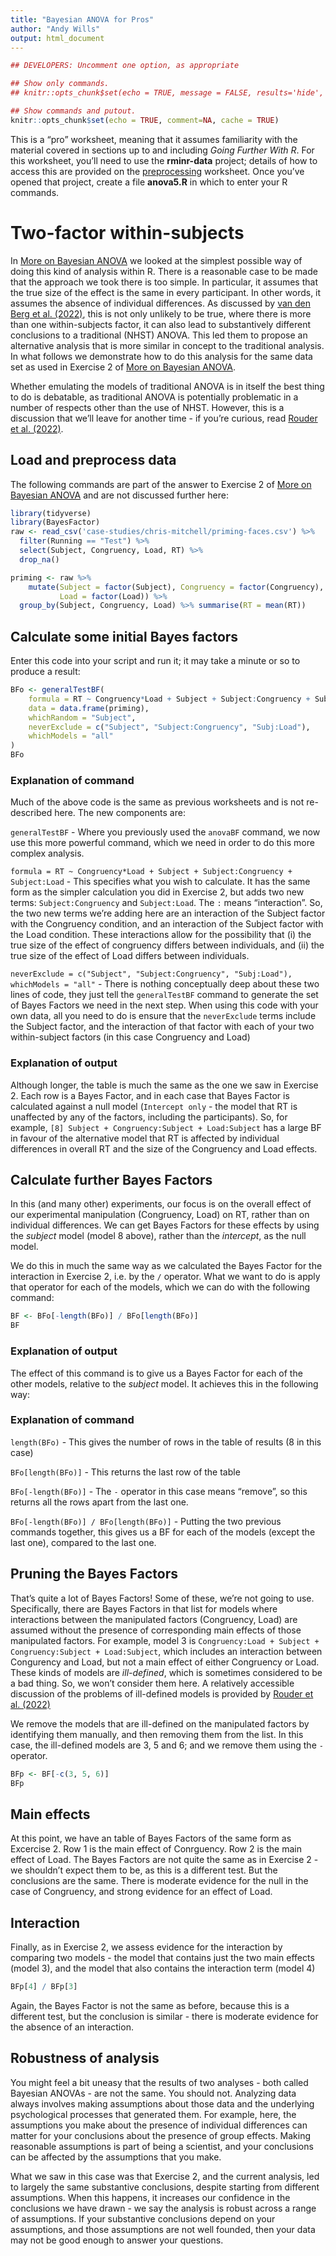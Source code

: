 ```yaml
---
title: "Bayesian ANOVA for Pros"
author: "Andy Wills"
output: html_document
---
```


```r
## DEVELOPERS: Uncomment one option, as appropriate

## Show only commands.
## knitr::opts_chunk$set(echo = TRUE, message = FALSE, results='hide', fig.keep = 'none', comment=NA)

## Show commands and putout.
knitr::opts_chunk$set(echo = TRUE, comment=NA, cache = TRUE)

```

This is a "pro" worksheet, meaning that it assumes familiarity with the material covered in sections
up to and including _Going Further With R_.  For this worksheet, you'll need to use the **rminr-data** project; details of how to access this are provided on the [preprocessing](preproc.html#load) worksheet. Once you've opened that project, create a file **anova5.R** in which to enter your R commands.

# Two-factor within-subjects 

In [More on Bayesian ANOVA](anova4.html) we looked at the simplest possible way of doing this
kind of analysis within R. There is a reasonable case to be made that the approach we took there
is too simple. In particular, it assumes that the true size of the effect is the same in every 
participant. In other words, it assumes the absence of individual differences. As discussed
by [van den Berg et al. (2022)](https://psyarxiv.com/fb8zn/), this is not only unlikely to be true,
where there is more than one within-subjects factor, it can also lead to substantively different 
conclusions to a traditional (NHST) ANOVA. This led them to propose an alternative analysis that
is more similar in concept to the traditional analysis. In what follows we demonstrate how
to do this analysis for the same data set as used in Exercise 2 of 
[More on Bayesian ANOVA](anova4.html#ex2). 

Whether emulating the models of traditional ANOVA is in itself the best thing to do is debatable,
as traditional ANOVA is potentially problematic in a number of respects other than the use of NHST. 
However, this is a discussion that we'll leave for another time - if you're curious, read 
[Rouder et al. (2022)](https://link.springer.com/article/10.1007/s42113-022-00132-7).

## Load and preprocess data

The following commands are part of the answer to Exercise 2 of
[More on Bayesian ANOVA](anova4.html#ex2) and
are not discussed further here:

```r
library(tidyverse)
library(BayesFactor)
raw <- read_csv('case-studies/chris-mitchell/priming-faces.csv') %>%
  filter(Running == "Test") %>%
  select(Subject, Congruency, Load, RT) %>%
  drop_na()

priming <- raw %>%
    mutate(Subject = factor(Subject), Congruency = factor(Congruency),
           Load = factor(Load)) %>%
  group_by(Subject, Congruency, Load) %>% summarise(RT = mean(RT))
```

## Calculate some initial Bayes factors

Enter this code into your script and run it; it may take a minute or so to produce a result:

```r
BFo <- generalTestBF(
    formula = RT ~ Congruency*Load + Subject + Subject:Congruency + Subject:Load,
    data = data.frame(priming),
    whichRandom = "Subject",
    neverExclude = c("Subject", "Subject:Congruency", "Subj:Load"),
    whichModels = "all"
)
BFo
```
### Explanation of command

Much of the above code is the same as previous worksheets and is not re-described here. The new 
components are:

`generalTestBF` - Where you previously used the  `anovaBF` command, we now use this more powerful
command, which we need in order to do this more complex analysis.

`formula = RT ~ Congruency*Load + Subject + Subject:Congruency + Subject:Load` - This specifies what
you wish to calculate. It has the same form as the simpler calculation you did in Exercise 2,
but adds two new terms: `Subject:Congruency` and `Subject:Load`. The `:` means "interaction". So,
the two new terms we're adding here are an interaction of the Subject factor with the Congruency
condition, and an interaction of the Subject factor with the Load condition. These interactions
allow for the possibility that (i) the true size of the effect of congruency differs between
individuals, and (ii) the true size of the effect of Load differs between individuals.

`neverExclude = c("Subject", "Subject:Congruency", "Subj:Load"), whichModels = "all"` - There is
nothing conceptually deep about these two lines of code, they just tell the `generalTestBF` 
command to generate the set of Bayes Factors we need in the next step. When using this code with
your own data, all you need to do is ensure that the `neverExclude` terms include the Subject factor,
and the interaction of that factor with each of your two within-subject factors (in this case 
Congruency and Load)

### Explanation of output

Although longer, the table is much the same as the one we saw in Exercise 2. Each row is a Bayes 
Factor, and in each case that Bayes Factor is calculated against a null model (`Intercept only` - 
the model that RT is unaffected by any of the factors, including the participants). So, for
example, `[8] Subject + Congruency:Subject + Load:Subject` has a large BF in favour of the
alternative model that RT is affected by individual differences in overall RT and the size of
the Congruency and Load effects.


## Calculate further Bayes Factors

In this (and many other) experiments, our focus is on the overall effect of our experimental manipulation
(Congruency, Load) on RT, rather than on individual differences. We can get Bayes Factors for these
effects by using the _subject_ model (model 8 above), rather than the _intercept_,  as the null model.

We do this in much the same way as we calculated the Bayes Factor for the interaction in Exercise 2,
i.e. by the `/` operator. What we want to do is apply that operator for each of the models,
which we can do with the following command:

```r
BF <- BFo[-length(BFo)] / BFo[length(BFo)]
BF
```
### Explanation of output

The effect of this command is to give us a Bayes Factor for each of the other models, relative
to the _subject_ model. It achieves this in the following way:

### Explanation of command

`length(BFo)` - This gives the number of rows in the table of results (8 in this case)

`BFo[length(BFo)]` - This returns the last row of the table

`BFo[-length(BFo)]` - The `-` operator in this case means "remove", so this returns all the rows
apart from the last one.

`BFo[-length(BFo)] / BFo[length(BFo)]` - Putting the two previous commands together, this gives us
a BF for each of the models (except the last one), compared to the last one.

## Pruning the Bayes Factors

That's quite a lot of Bayes Factors! Some of these, we're not going to use. Specifically, there
are Bayes Factors in that list for models where interactions between the manipulated factors
(Congruency, Load) are assumed without the presence of
corresponding main effects of those manipulated factors. For example,
model 3 is `Congruency:Load + Subject + Congruency:Subject + Load:Subject`, which includes an
interaction between Congurency and Load, but not a main effect of either Congruency or Load. These kinds 
of models are _ill-defined_, which is sometimes considered to be a bad thing. So, we won't consider 
them here. A relatively accessible discussion of the problems of ill-defined models is provided by
[Rouder et al. (2022)](https://link.springer.com/article/10.1007/s42113-022-00132-7)

We remove the models that are ill-defined on the manipulated factors by identifying them manually, 
and then removing them from the list.
In this case, the ill-defined models are 3, 5 and 6; and we remove them using the `-` operator.

```r
BFp <- BF[-c(3, 5, 6)]
BFp
```
## Main effects

At this point, we have an table of Bayes Factors of the same form as Excercise 2. Row 1 is the
main effect of Conrguency. Row 2 is the main effect of Load. The Bayes Factors are not quite the
same as in Exercise 2 - we shouldn't expect them to be, as this is a different test. But the
conclusions are the same. There is moderate evidence for the null in the case of Congruency, and 
strong evidence for an effect of Load. 

## Interaction

Finally, as in Exercise 2, we assess evidence for the interaction by comparing two models - the
model that contains just the two main effects (model 3), and the model that also contains the 
interaction term (model 4)

```r
BFp[4] / BFp[3]
```

Again, the Bayes Factor is not the same as before, because this is a different test, but the conclusion
is similar - there is moderate evidence for the absence of an interaction.

## Robustness of analysis

You might feel a bit uneasy that
the results of two analyses - both called Bayesian ANOVAs - are not the same. You should not. 
Analyzing data always involves making assumptions about those data and the underlying psychological processes
that generated them. For example, here, the assumptions you make about the presence of 
individual differences can matter for your conclusions about the presence of group effects. Making
reasonable assumptions is part of being a scientist, and your conclusions can be affected
by the assumptions that you make. 

What we saw in this case was that Exercise 2, and the current analysis, led to largely the same
substantive conclusions, despite starting from different assumptions. When this happens, it 
increases our confidence in the conclusions we have drawn - we say the analysis is robust across
a range of assumptions. If your substantive conclusions depend on your assumptions, and those
assumptions are not well founded, then your data may not be good enough to answer your questions. 





